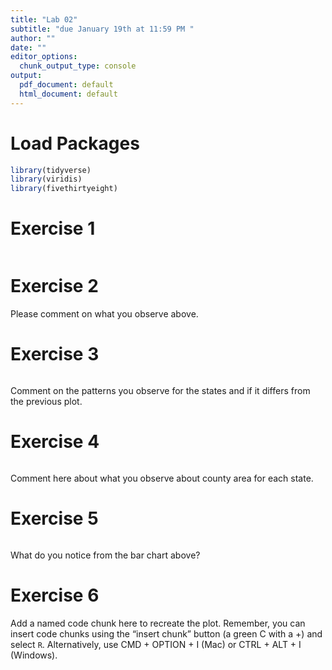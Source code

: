 ```yaml
---
title: "Lab 02"
subtitle: "due January 19th at 11:59 PM "
author: ""
date: ""
editor_options: 
  chunk_output_type: console
output:
  pdf_document: default
  html_document: default
---
```


# Load Packages

```r
library(tidyverse)
library(viridis)
library(fivethirtyeight)
``` 

# Exercise 1

```r
```

# Exercise 2

Please comment on what you observe above.

# Exercise 3

```r
```

Comment on the patterns you observe for the states and if it differs from the previous plot.

# Exercise 4

```r
```

Comment here about what you observe about county area for each state.

# Exercise 5

```r
```

What do you notice from the bar chart above?

# Exercise 6

Add a named code chunk here to recreate the plot. Remember, you can insert
code chunks using the "insert chunk" button (a green C with a +) and select `R`. Alternatively, use CMD + OPTION + I (Mac) or CTRL + ALT + I (Windows).
